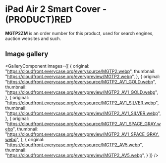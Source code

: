 
# iPad Air 2 Smart Cover - (PRODUCT)RED

<Callout type='info' emoji='👉🏻'>**MGTP2ZM** is an order number for this product, used for search engines, auction websites and such.</Callout>

## Image gallery

<GalleryComponent
    images={[
      {
        original: "https://cloudfront.everycase.org/everysource/MGTP2.webp",
        thumbnail: "https://cloudfront.everycase.org/everypreview/MGTP2.webp",
      },
      {
        original: "https://cloudfront.everycase.org/everysource/MGTP2_AV1_GOLD.webp",
        thumbnail: "https://cloudfront.everycase.org/everypreview/MGTP2_AV1_GOLD.webp",
      },
      {
        original: "https://cloudfront.everycase.org/everysource/MGTP2_AV1_SILVER.webp",
        thumbnail: "https://cloudfront.everycase.org/everypreview/MGTP2_AV1_SILVER.webp",
      },
      {
        original: "https://cloudfront.everycase.org/everysource/MGTP2_AV1_SPACE_GRAY.webp",
        thumbnail: "https://cloudfront.everycase.org/everypreview/MGTP2_AV1_SPACE_GRAY.webp",
      },
      {
        original: "https://cloudfront.everycase.org/everysource/MGTP2_AV5.webp",
        thumbnail: "https://cloudfront.everycase.org/everypreview/MGTP2_AV5.webp",
      }
    ]}
  />
